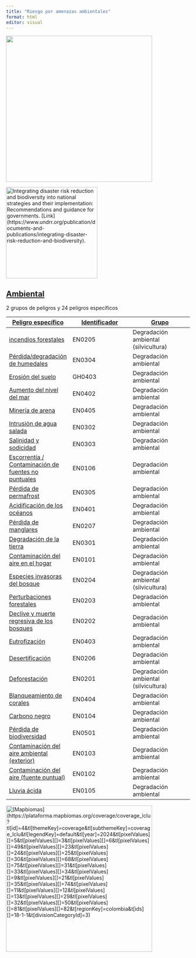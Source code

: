 ```yaml
---
title: "Riesgo por amenazas ambientales"
format: html
editor: visual
---
```


![](/grd/hidrol-meteorologicas/images/hips2025.png){width="400"}

[![Integrating disaster risk reduction and biodiversity into national strategies and their implementation: Recommendations and guidance for governments. \[Link\](https://www.undrr.org/publication/documents-and-publications/integrating-disaster-risk-reduction-and-biodiversity).](https://www.undrr.org/sites/default/files/styles/por/public/document_thumbnails/94561.jpg?h=6a9e38f6&itok=Xd3LiX_K){width="250"}](https://www.undrr.org/publication/documents-and-publications/integrating-disaster-risk-reduction-and-biodiversity)

## [**Ambiental**](https://www.preventionweb.net/drr-glossary/hips?combine=&hips_cluster_type=All&node_type&order=title&sort=desc#environmental)

2 grupos de peligros y 24 peligros específicos

| [Peligro específico](https://www.preventionweb.net/drr-glossary/hips?combine=&hips_cluster_type=All&node_type=&order=title&sort=asc "ordenar por peligro específico") | [Identificador](https://www.preventionweb.net/drr-glossary/hips?combine=&hips_cluster_type=All&node_type=&order=field_hip_notation&sort=asc "ordenar por identificador") | [Grupo](https://www.preventionweb.net/drr-glossary/hips?combine=&hips_cluster_type=All&node_type=&order=field_hip_cluster_type&sort=asc "ordenar por clúster") |
|----|----|----|
| [incendios forestales](https://www.preventionweb.net/understanding-disaster-risk/terminology/hips/en0205) | EN0205 | Degradación ambiental (silvicultura) |
| [Pérdida/degradación de humedales](https://www.preventionweb.net/understanding-disaster-risk/terminology/hips/en0304) | EN0304 | Degradación ambiental |
| [Erosión del suelo](https://www.preventionweb.net/understanding-disaster-risk/terminology/hips/gh0403) | GH0403 | Degradación ambiental |
| [Aumento del nivel del mar](https://www.preventionweb.net/understanding-disaster-risk/terminology/hips/en0402) | EN0402 | Degradación ambiental |
| [Minería de arena](https://www.preventionweb.net/understanding-disaster-risk/terminology/hips/en0405) | EN0405 | Degradación ambiental |
| [Intrusión de agua salada](https://www.preventionweb.net/understanding-disaster-risk/terminology/hips/en0302) | EN0302 | Degradación ambiental |
| [Salinidad y sodicidad](https://www.preventionweb.net/understanding-disaster-risk/terminology/hips/en0303) | EN0303 | Degradación ambiental |
| [Escorrentía / Contaminación de fuentes no puntuales](https://www.preventionweb.net/understanding-disaster-risk/terminology/hips/en0106) | EN0106 | Degradación ambiental |
| [Pérdida de permafrost](https://www.preventionweb.net/understanding-disaster-risk/terminology/hips/en0305) | EN0305 | Degradación ambiental |
| [Acidificación de los océanos](https://www.preventionweb.net/understanding-disaster-risk/terminology/hips/en0401) | EN0401 | Degradación ambiental |
| [Pérdida de manglares](https://www.preventionweb.net/understanding-disaster-risk/terminology/hips/en0207) | EN0207 | Degradación ambiental |
| [Degradación de la tierra](https://www.preventionweb.net/understanding-disaster-risk/terminology/hips/en0301) | EN0301 | Degradación ambiental |
| [Contaminación del aire en el hogar](https://www.preventionweb.net/understanding-disaster-risk/terminology/hips/en0101) | EN0101 | Degradación ambiental |
| [Especies invasoras del bosque](https://www.preventionweb.net/understanding-disaster-risk/terminology/hips/en0204) | EN0204 | Degradación ambiental (silvicultura) |
| [Perturbaciones forestales](https://www.preventionweb.net/understanding-disaster-risk/terminology/hips/en0203) | EN0203 | Degradación ambiental |
| [Declive y muerte regresiva de los bosques](https://www.preventionweb.net/understanding-disaster-risk/terminology/hips/en0202) | EN0202 | Degradación ambiental |
| [Eutrofización](https://www.preventionweb.net/understanding-disaster-risk/terminology/hips/en0403) | EN0403 | Degradación ambiental |
| [Desertificación](https://www.preventionweb.net/understanding-disaster-risk/terminology/hips/en0206) | EN0206 | Degradación ambiental |
| [Deforestación](https://www.preventionweb.net/understanding-disaster-risk/terminology/hips/en0201) | EN0201 | Degradación ambiental (silvicultura) |
| [Blanqueamiento de corales](https://www.preventionweb.net/understanding-disaster-risk/terminology/hips/en0404) | EN0404 | Degradación ambiental |
| [Carbono negro](https://www.preventionweb.net/understanding-disaster-risk/terminology/hips/en0104) | EN0104 | Degradación ambiental |
| [Pérdida de biodiversidad](https://www.preventionweb.net/understanding-disaster-risk/terminology/hips/en0501) | EN0501 | Degradación ambiental |
| [Contaminación del aire ambiental (exterior)](https://www.preventionweb.net/understanding-disaster-risk/terminology/hips/en0103) | EN0103 | Degradación ambiental |
| [Contaminación del aire (fuente puntual)](https://www.preventionweb.net/understanding-disaster-risk/terminology/hips/en0102) | EN0102 | Degradación ambiental |
| [Lluvia ácida](https://www.preventionweb.net/understanding-disaster-risk/terminology/hips/en0105) | EN0105 | Degradación ambiental |

[![\[Mapbiomas\](https://plataforma.mapbiomas.org/coverage/coverage_lclu?tl\[id\]=4&tl\[themeKey\]=coverage&tl\[subthemeKey\]=coverage_lclu&tl\[legendKey\]=default&tl\[year\]=2024&tl\[pixelValues\]\[\]=5&tl\[pixelValues\]\[\]=3&tl\[pixelValues\]\[\]=6&tl\[pixelValues\]\[\]=49&tl\[pixelValues\]\[\]=23&tl\[pixelValues\]\[\]=24&tl\[pixelValues\]\[\]=25&tl\[pixelValues\]\[\]=30&tl\[pixelValues\]\[\]=68&tl\[pixelValues\]\[\]=75&tl\[pixelValues\]\[\]=31&tl\[pixelValues\]\[\]=33&tl\[pixelValues\]\[\]=34&tl\[pixelValues\]\[\]=9&tl\[pixelValues\]\[\]=21&tl\[pixelValues\]\[\]=35&tl\[pixelValues\]\[\]=74&tl\[pixelValues\]\[\]=11&tl\[pixelValues\]\[\]=12&tl\[pixelValues\]\[\]=13&tl\[pixelValues\]\[\]=29&tl\[pixelValues\]\[\]=32&tl\[pixelValues\]\[\]=50&tl\[pixelValues\]\[\]=81&tl\[pixelValues\]\[\]=82&t\[regionKey\]=colombia&t\[ids\]\[\]=18-1-1&t\[divisionCategoryId\]=3)](images/mapbiomas.png){width="400"}](https://plataforma.mapbiomas.org/coverage/coverage_lclu?tl%5Bid%5D=4&tl%5BthemeKey%5D=coverage&tl%5BsubthemeKey%5D=coverage_lclu&tl%5BlegendKey%5D=default&tl%5Byear%5D=2024&tl%5BpixelValues%5D%5B%5D=5&tl%5BpixelValues%5D%5B%5D=3&tl%5BpixelValues%5D%5B%5D=6&tl%5BpixelValues%5D%5B%5D=49&tl%5BpixelValues%5D%5B%5D=23&tl%5BpixelValues%5D%5B%5D=24&tl%5BpixelValues%5D%5B%5D=25&tl%5BpixelValues%5D%5B%5D=30&tl%5BpixelValues%5D%5B%5D=68&tl%5BpixelValues%5D%5B%5D=75&tl%5BpixelValues%5D%5B%5D=31&tl%5BpixelValues%5D%5B%5D=33&tl%5BpixelValues%5D%5B%5D=34&tl%5BpixelValues%5D%5B%5D=9&tl%5BpixelValues%5D%5B%5D=21&tl%5BpixelValues%5D%5B%5D=35&tl%5BpixelValues%5D%5B%5D=74&tl%5BpixelValues%5D%5B%5D=11&tl%5BpixelValues%5D%5B%5D=12&tl%5BpixelValues%5D%5B%5D=13&tl%5BpixelValues%5D%5B%5D=29&tl%5BpixelValues%5D%5B%5D=32&tl%5BpixelValues%5D%5B%5D=50&tl%5BpixelValues%5D%5B%5D=81&tl%5BpixelValues%5D%5B%5D=82&t%5BregionKey%5D=colombia&t%5Bids%5D%5B%5D=18-1-1&t%5BdivisionCategoryId%5D=3)